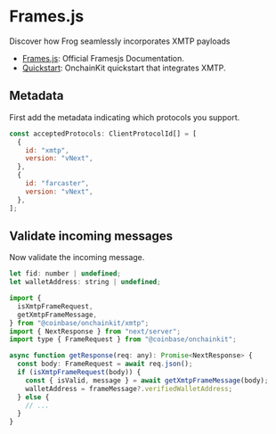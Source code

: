 # Frames.js

Discover how Frog seamlessly incorporates XMTP payloads

- [Frames.js](https://framesjs.org/reference/js/xmtp): Official Framesjs Documentation.
- [Quickstart](https://github.com/framesjs/frames.js/tree/main/templates/next-starter-with-examples/): OnchainKit quickstart that integrates XMTP.

## Metadata

First add the metadata indicating which protocols you support.

```jsx
const acceptedProtocols: ClientProtocolId[] = [
  {
    id: "xmtp",
    version: "vNext",
  },
  {
    id: "farcaster",
    version: "vNext",
  },
];
```

## Validate incoming messages

Now validate the incoming message.

```jsx
let fid: number | undefined;
let walletAddress: string | undefined;

import {
  isXmtpFrameRequest,
  getXmtpFrameMessage,
} from "@coinbase/onchainkit/xmtp";
import { NextResponse } from "next/server";
import type { FrameRequest } from "@coinbase/onchainkit";

async function getResponse(req: any): Promise<NextResponse> {
  const body: FrameRequest = await req.json();
  if (isXmtpFrameRequest(body)) {
    const { isValid, message } = await getXmtpFrameMessage(body);
    walletAddress = frameMessage?.verifiedWalletAddress;
  } else {
    // ...
  }
}
```
